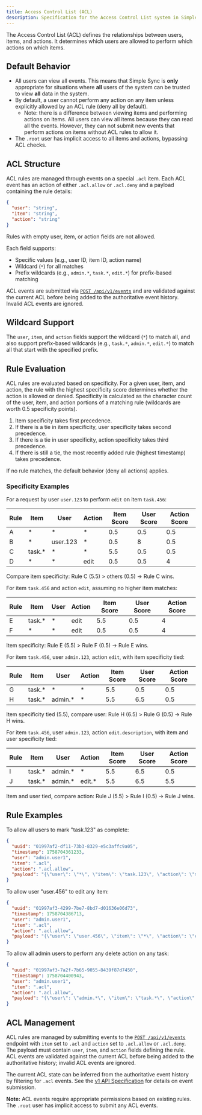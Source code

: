 ```yaml
---
title: Access Control List (ACL)
description: Specification for the Access Control List system in Simple Sync
---
```


The Access Control List (ACL) defines the relationships between users, items, and actions. It determines which users are allowed to perform which actions on which items.

## Default Behavior

*   All users can view all events. This means that Simple Sync is **only** appropriate for situations where **all** users of the system can be trusted to view **all** data in the system.
*   By default, a user cannot perform any action on any item unless explicitly allowed by an ACL rule (deny all by default).
     * Note: there is a difference between viewing items and performing actions on items. All users can view all items because they can read all the events. However, they can not submit new events that perform actions on items without ACL rules to allow it.
*   The `.root` user has implicit access to all items and actions, bypassing ACL checks.

## ACL Structure

ACL rules are managed through events on a special `.acl` item. Each ACL event has an action of either `.acl.allow` or `.acl.deny` and a payload containing the rule details:

```json
{
  "user": "string",
  "item": "string",
  "action": "string"
}
```

<Aside type="caution">
Rules with empty user, item, or action fields are not allowed.
</Aside>

Each field supports:
- Specific values (e.g., user ID, item ID, action name)
- Wildcard (`*`) for all matches
- Prefix wildcards (e.g., `admin.*`, `task.*`, `edit.*`) for prefix-based matching

ACL events are submitted via [`POST /api/v1/events`](/simple-sync/api/v1#post-apiv1events) and are validated against the current ACL before being added to the authoritative event history. Invalid ACL events are ignored. 

## Wildcard Support

The `user`, `item`, and `action` fields support the wildcard (`*`) to match all, and also support prefix-based wildcards (e.g., `task.*`, `admin.*`, `edit.*`) to match all that start with the specified prefix.

## Rule Evaluation

ACL rules are evaluated based on specificity. For a given user, item, and action, the rule with the highest specificity score determines whether the action is allowed or denied. Specificity is calculated as the character count of the user, item, and action portions of a matching rule (wildcards are worth 0.5 specificity points).

1. Item specificity takes first precedence.
2. If there is a tie in item specificity, user specificity takes second precedence.
3. If there is a tie in user specificity, action specificity takes third precedence.
4. If there is still a tie, the most recently added rule (highest timestamp) takes precedence.

If no rule matches, the default behavior (deny all actions) applies.

### Specificity Examples

For a request by user `user.123` to perform `edit` on item `task.456`:

| Rule | Item     | User      | Action | Item Score | User Score | Action Score |
|------|----------|-----------|--------|------------|------------|--------------|
| A    | \*       | \*        | \*     | 0.5        | 0.5        | 0.5          |
| B    | \*       | user.123  | \*     | 0.5        | 8          | 0.5          |
| C    | task.\*  | \*        | \*     | 5.5        | 0.5        | 0.5          |
| D    | \*       | \*        | edit   | 0.5        | 0.5        | 4            |

Compare item specificity: Rule C (5.5) > others (0.5) → Rule C wins.

For item `task.456` and action `edit`, assuming no higher item matches:

| Rule | Item     | User | Action | Item Score | User Score | Action Score |
|------|----------|------|--------|------------|------------|--------------|
| E    | task.\*  | \*   | edit   | 5.5        | 0.5        | 4            |
| F    | \*       | \*   | edit   | 0.5        | 0.5        | 4            |

Item specificity: Rule E (5.5) > Rule F (0.5) → Rule E wins.

For item `task.456`, user `admin.123`, action `edit`, with item specificity tied:

| Rule | Item     | User      | Action | Item Score | User Score | Action Score |
|------|----------|-----------|--------|------------|------------|--------------|
| G    | task.\*  | \*        | \*     | 5.5        | 0.5        | 0.5          |
| H    | task.\*  | admin.\*  | \*     | 5.5        | 6.5        | 0.5          |

Item specificity tied (5.5), compare user: Rule H (6.5) > Rule G (0.5) → Rule H wins.

For item `task.456`, user `admin.123`, action `edit.description`, with item and user specificity tied:

| Rule | Item     | User      | Action    | Item Score | User Score | Action Score |
|------|----------|-----------|-----------|------------|------------|--------------|
| I    | task.\*  | admin.\*  | \*        | 5.5        | 6.5        | 0.5          |
| J    | task.\*  | admin.\*  | edit.\*   | 5.5        | 6.5        | 5.5          |

Item and user tied, compare action: Rule J (5.5) > Rule I (0.5) → Rule J wins.

## Rule Examples

To allow all users to mark "task.123" as complete:

```json
{
  "uuid": "01997af2-df11-73b3-8329-e5c3affc9a05",
  "timestamp": 1758704361233,
  "user": "admin.user1",
  "item": ".acl",
  "action": ".acl.allow",
  "payload": "{\"user\": \"*\", \"item\": \"task.123\", \"action\": \"markComplete\"}"
}
```

To allow user "user.456" to edit any item:

```json
{
  "uuid": "01997af3-4299-7be7-8bd7-d01636e06d73",
  "timestamp": 1758704386713,
  "user": "admin.user1",
  "item": ".acl",
  "action": ".acl.allow",
  "payload": "{\"user\": \"user.456\", \"item\": \"*\", \"action\": \"edit\"}"
}
```

To allow all admin users to perform any delete action on any task:

```json
{
  "uuid": "01997af3-7a2f-7b65-9055-8439f87d7450",
  "timestamp": 1758704400943,
  "user": "admin.user1",
  "item": ".acl",
  "action": ".acl.allow",
  "payload": "{\"user\": \"admin.*\", \"item\": \"task.*\", \"action\": \"delete.*\"}"
}
```

## ACL Management

ACL rules are managed by submitting events to the [`POST /api/v1/events`](/simple-sync/api/v1#post-apiv1events) endpoint with `item` set to `.acl` and `action` set to `.acl.allow` or `.acl.deny`. The payload must contain `user`, `item`, and `action` fields defining the rule. ACL events are validated against the current ACL before being added to the authoritative history; invalid ACL events are ignored.

The current ACL state can be inferred from the authoritative event history by filtering for `.acl` events. See the [v1 API Specification](/simple-sync/api/v1) for details on event submission.

**Note:** ACL events require appropriate permissions based on existing rules. The `.root` user has implicit access to submit any ACL events.
